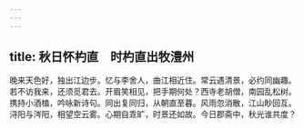```yaml
---
---
---
```

title: 秋日怀杓直　时杓直出牧澧州
---



晚来天色好，独出江边步。忆与李舍人，曲江相近住。常云遇清景，必约同幽趣。若不访我来，还须觅君去。开眉笑相见，把手期何处？西寺老胡僧，南园乱松树。携持小酒榼，吟咏新诗句。同出复同归，从朝直至暮。风雨忽消散，江山眇回互。浔阳与涔阳，相望空云雾。心期自乖旷，时景还如故。今日郡斋中，秋光谁共度？